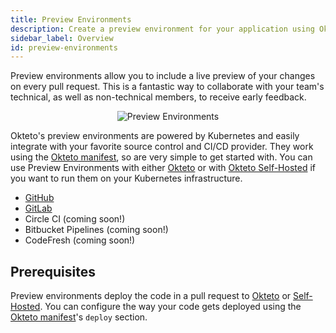 ```yaml
---
title: Preview Environments
description: Create a preview environment for your application using Okteto
sidebar_label: Overview
id: preview-environments
---
```



Preview environments allow you to include a live preview of your changes on every pull request. This is a fantastic way to collaborate with your team's technical, as well as non-technical members, to receive early feedback.

<p align="center"><Image src="/docs/cloud/preview-environments/images/preview-environments.png" alt="Preview Environments" /></p>

Okteto's preview environments are powered by Kubernetes and easily integrate with your favorite source control and CI/CD provider. They work using the [Okteto manifest](/docs/cloud/okteto-cli/#okteto-manifest), so are very simple to get started with.
You can use Preview Environments with either [Okteto](/docs/reference/development-environments) or with [Okteto Self-Hosted](/docs/enterprise) if you want to run them on your Kubernetes infrastructure.

- [GitHub](/docs/cloud/preview-environments/preview-environments-github/)
- [GitLab](/docs/cloud/preview-environments/preview-environments-gitlab/)
- Circle CI (coming soon!)
- Bitbucket Pipelines (coming soon!)
- CodeFresh (coming soon!)

## Prerequisites

Preview environments deploy the code in a pull request to [Okteto](/docs/reference/development-environments) or [Self-Hosted](/docs/enterprise/). You can configure the way your code gets deployed using the [Okteto manifest](/docs/cloud/okteto-cli/#okteto-manifest)'s `deploy` section.
